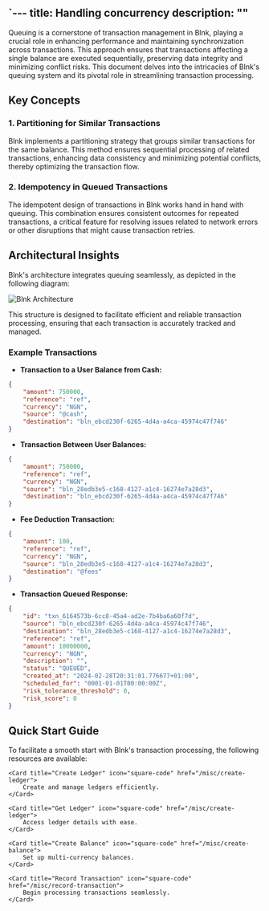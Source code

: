 `---
title: Handling concurrency
description: ""
---

Queuing is a cornerstone of transaction management in Blnk, playing a crucial role in enhancing performance and maintaining synchronization across transactions. This approach ensures that transactions affecting a single balance are executed sequentially, preserving data integrity and minimizing conflict risks. This document delves into the intricacies of Blnk's queuing system and its pivotal role in streamlining transaction processing.

## Key Concepts

### 1. **Partitioning for Similar Transactions**
Blnk implements a partitioning strategy that groups similar transactions for the same balance. This method ensures sequential processing of related transactions, enhancing data consistency and minimizing potential conflicts, thereby optimizing the transaction flow.

### 2. **Idempotency in Queued Transactions**
The idempotent design of transactions in Blnk works hand in hand with queuing. This combination ensures consistent outcomes for repeated transactions, a critical feature for resolving issues related to network errors or other disruptions that might cause transaction retries.

## Architectural Insights

Blnk's architecture integrates queuing seamlessly, as depicted in the following diagram:

![Blnk Architecture](https://res.cloudinary.com/dp8bwjdvg/image/upload/v1697446181/lopw0lqnqwsyo5nul79z.png)

This structure is designed to facilitate efficient and reliable transaction processing, ensuring that each transaction is accurately tracked and managed.



### Example Transactions

- **Transaction to a User Balance from Cash:**

```json
{
    "amount": 750000,
    "reference": "ref",
    "currency": "NGN",
    "source": "@cash",
    "destination": "bln_ebcd230f-6265-4d4a-a4ca-45974c47f746"
}
```

- **Transaction Between User Balances:**

```json
{
    "amount": 750000,
    "reference": "ref",
    "currency": "NGN",
    "source": "bln_28edb3e5-c168-4127-a1c4-16274e7a28d3",
    "destination": "bln_ebcd230f-6265-4d4a-a4ca-45974c47f746"
}
```

- **Fee Deduction Transaction:**

```json
{
    "amount": 100,
    "reference": "ref",
    "currency": "NGN",
    "source": "bln_28edb3e5-c168-4127-a1c4-16274e7a28d3",
    "destination": "@fees"
}
```

- **Transaction Queued Response:**

```json response
{
    "id": "txn_6164573b-6cc8-45a4-ad2e-7b4ba6a60f7d",
    "source": "bln_ebcd230f-6265-4d4a-a4ca-45974c47f746",
    "destination": "bln_28edb3e5-c168-4127-a1c4-16274e7a28d3",
    "reference": "ref",
    "amount": 10000000,
    "currency": "NGN",
    "description": "",
    "status": "QUEUED",
    "created_at": "2024-02-28T20:31:01.776677+01:00",
    "scheduled_for": "0001-01-01T00:00:00Z",
    "risk_tolerance_threshold": 0,
    "risk_score": 0
}
```

## Quick Start Guide

To facilitate a smooth start with Blnk's transaction processing, the following resources are available:

<CardGroup>

    <Card title="Create Ledger" icon="square-code" href="/misc/create-ledger">
        Create and manage ledgers efficiently.
    </Card>

    <Card title="Get Ledger" icon="square-code" href="/misc/create-ledger">
        Access ledger details with ease.
    </Card>

    <Card title="Create Balance" icon="square-code" href="/misc/create-balance">
        Set up multi-currency balances.
    </Card>

    <Card title="Record Transaction" icon="square-code" href="/misc/record-transaction">
        Begin processing transactions seamlessly.
    </Card>

</CardGroup>

